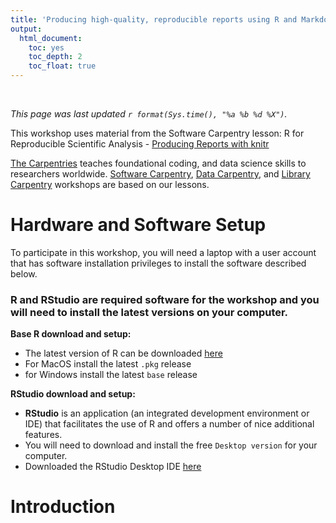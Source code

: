 ```yaml
---
title: 'Producing high-quality, reproducible reports using R and Markdown'
output:
  html_document:
    toc: yes
    toc_depth: 2
    toc_float: true
---
```


<br>

_This page was last updated `r format(Sys.time(), "%a %b %d %X")`._

This workshop uses material from the Software Carpentry lesson: R for Reproducible Scientific Analysis - [Producing Reports with knitr](http://swcarpentry.github.io/r-novice-gapminder/15-knitr-markdown/index.html)

[The Carpentries](https://carpentries.org/) teaches foundational coding, and data science skills to researchers worldwide. [Software Carpentry](https://software-carpentry.org/), [Data Carpentry](https://datacarpentry.org/), and [Library Carpentry](https://librarycarpentry.org/) workshops are based on our lessons. 

# Hardware and Software Setup

To participate in this workshop, you will need a laptop with a user account that has software installation privileges to install the software described below.


### R and RStudio are required software for the workshop and you will need to install the latest versions on your computer.

**Base R download and setup:**

  * The latest version of R can be downloaded [here](https://cloud.r-project.org)
  * For MacOS install the latest `.pkg` release
  * for Windows install the latest `base` release

**RStudio download and setup:**

* **RStudio** is an application (an integrated development environment or IDE) that facilitates the use of R and offers a number of nice additional features.
* You will need to download and install the free `Desktop version` for your computer.
* Downloaded the RStudio Desktop IDE [here](https://www.rstudio.com/products/rstudio/download/)  



# Introduction
